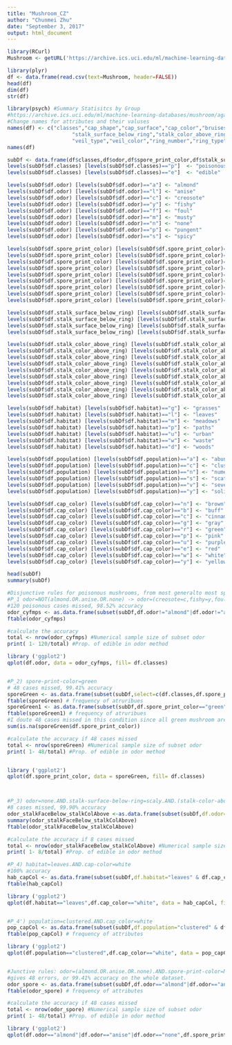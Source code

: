 ---
title: "Mushroom_CZ"
author: "Chunmei Zhu"
date: "September 3, 2017"
output: html_document
---

```{r}
library(RCurl)
Mushroom <- getURL('https://archive.ics.uci.edu/ml/machine-learning-databases/mushroom/agaricus-lepiota.data')

library(plyr)
df <- data.frame(read.csv(text=Mushroom, header=FALSE))
head(df)
dim(df)
str(df)

library(psych) #Summary Statisitcs by Group
#https://archive.ics.uci.edu/ml/machine-learning-databases/mushroom/agaricus-lepiota.names
#Change names for attributes and their valuses
names(df) <- c("classes","cap_shape","cap_surface","cap_color","bruises","odor","gill_attachment","gill_spacing","gill_size","gill_color","stalk_shape","stalk_root","stalk_surface_above_ring",
                     "stalk_surface_below_ring","stalk_color_above_ring","stalk_color_below_ring",
                     "veil_type","veil_color","ring_number","ring_type","spore_print_color","population","habitat")
names(df)

subDf <- data.frame(df$classes,df$odor,df$spore_print_color,df$stalk_surface_below_ring,df$stalk_color_above_ring,df$habitat,df$cap_color,df$population,df$cap_shape,df$cap_surface,df$bruises,df$gill_attachment,df$gill_spacing,df$gill_size,df$gill_color,df$stalk_shape,df$stalk_root,df$stalk_surface_above_ring,df$stalk_color_below_ring,df$veil_type,df$veil_color,df$ring_number,df$ring_type)
levels(subDf$df.classes) [levels(subDf$df.classes)=="p"]  <- "poisonous"
levels(subDf$df.classes) [levels(subDf$df.classes)=="e"]  <- "edible"

levels(subDf$df.odor) [levels(subDf$df.odor)=="a"] <- "almond"
levels(subDf$df.odor) [levels(subDf$df.odor)=="l"] <- "anise"
levels(subDf$df.odor) [levels(subDf$df.odor)=="c"] <- "creosote"
levels(subDf$df.odor) [levels(subDf$df.odor)=="y"] <- "fishy"
levels(subDf$df.odor) [levels(subDf$df.odor)=="f"] <- "foul"
levels(subDf$df.odor) [levels(subDf$df.odor)=="m"] <- "musty"
levels(subDf$df.odor) [levels(subDf$df.odor)=="n"] <- "none"
levels(subDf$df.odor) [levels(subDf$df.odor)=="p"] <- "pungent"
levels(subDf$df.odor) [levels(subDf$df.odor)=="s"] <- "spicy"

levels(subDf$df.spore_print_color) [levels(subDf$df.spore_print_color)=="k"] <- "black"
levels(subDf$df.spore_print_color) [levels(subDf$df.spore_print_color)=="n"] <- "brown"
levels(subDf$df.spore_print_color) [levels(subDf$df.spore_print_color)=="b"] <- "buff"
levels(subDf$df.spore_print_color) [levels(subDf$df.spore_print_color)=="h"] <- "chocolate"
levels(subDf$df.spore_print_color) [levels(subDf$df.spore_print_color)=="r"] <- "green"
levels(subDf$df.spore_print_color) [levels(subDf$df.spore_print_color)=="o"] <- "orange"
levels(subDf$df.spore_print_color) [levels(subDf$df.spore_print_color)=="u"] <- "purple"
levels(subDf$df.spore_print_color) [levels(subDf$df.spore_print_color)=="w"] <- "white"
levels(subDf$df.spore_print_color) [levels(subDf$df.spore_print_color)=="y"] <- "yellow"

levels(subDf$df.stalk_surface_below_ring) [levels(subDf$df.stalk_surface_below_ring)=="f"] <- "fibrous"
levels(subDf$df.stalk_surface_below_ring) [levels(subDf$df.stalk_surface_below_ring)=="y"] <- "scaly"
levels(subDf$df.stalk_surface_below_ring) [levels(subDf$df.stalk_surface_below_ring)=="k"] <- "silky"
levels(subDf$df.stalk_surface_below_ring) [levels(subDf$df.stalk_surface_below_ring)=="s"] <- "smooth"

levels(subDf$df.stalk_color_above_ring) [levels(subDf$df.stalk_color_above_ring)=="n"] <- "brown"
levels(subDf$df.stalk_color_above_ring) [levels(subDf$df.stalk_color_above_ring)=="b"] <- "buff"
levels(subDf$df.stalk_color_above_ring) [levels(subDf$df.stalk_color_above_ring)=="c"] <- "cinnamon"
levels(subDf$df.stalk_color_above_ring) [levels(subDf$df.stalk_color_above_ring)=="g"] <- "gray"
levels(subDf$df.stalk_color_above_ring) [levels(subDf$df.stalk_color_above_ring)=="o"] <- "orange"
levels(subDf$df.stalk_color_above_ring) [levels(subDf$df.stalk_color_above_ring)=="p"] <- "pink"
levels(subDf$df.stalk_color_above_ring) [levels(subDf$df.stalk_color_above_ring)=="e"] <- "red"
levels(subDf$df.stalk_color_above_ring) [levels(subDf$df.stalk_color_above_ring)=="w"] <- "white"
levels(subDf$df.stalk_color_above_ring) [levels(subDf$df.stalk_color_above_ring)=="y"] <- "yellow"

levels(subDf$df.habitat) [levels(subDf$df.habitat)=="g"] <- "grasses"
levels(subDf$df.habitat) [levels(subDf$df.habitat)=="l"] <- "leaves"
levels(subDf$df.habitat) [levels(subDf$df.habitat)=="m"] <- "meadows"
levels(subDf$df.habitat) [levels(subDf$df.habitat)=="p"] <- "paths"
levels(subDf$df.habitat) [levels(subDf$df.habitat)=="u"] <- "urban"
levels(subDf$df.habitat) [levels(subDf$df.habitat)=="w"] <- "waste"
levels(subDf$df.habitat) [levels(subDf$df.habitat)=="d"] <- "woods"

levels(subDf$df.population) [levels(subDf$df.population)=="a"] <- "abundant"
levels(subDf$df.population) [levels(subDf$df.population)=="c"] <- "clustered"
levels(subDf$df.population) [levels(subDf$df.population)=="n"] <- "numerous"
levels(subDf$df.population) [levels(subDf$df.population)=="s"] <- "scattered"
levels(subDf$df.population) [levels(subDf$df.population)=="v"] <- "several"
levels(subDf$df.population) [levels(subDf$df.population)=="y"] <- "solitary"

levels(subDf$df.cap_color) [levels(subDf$df.cap_color)=="n"] <- "brown"
levels(subDf$df.cap_color) [levels(subDf$df.cap_color)=="b"] <- "buff"
levels(subDf$df.cap_color) [levels(subDf$df.cap_color)=="c"] <- "cinnamon"
levels(subDf$df.cap_color) [levels(subDf$df.cap_color)=="g"] <- "gray"
levels(subDf$df.cap_color) [levels(subDf$df.cap_color)=="r"] <- "green"
levels(subDf$df.cap_color) [levels(subDf$df.cap_color)=="p"] <- "pink"
levels(subDf$df.cap_color) [levels(subDf$df.cap_color)=="u"] <- "purple"
levels(subDf$df.cap_color) [levels(subDf$df.cap_color)=="e"] <- "red"
levels(subDf$df.cap_color) [levels(subDf$df.cap_color)=="w"] <- "white"
levels(subDf$df.cap_color) [levels(subDf$df.cap_color)=="y"] <- "yellow"

head(subDf)
summary(subDf)

#Disjunctive rules for poisonous mushrooms, from most generalto most specific:
#P_1 odor=NOT(almond.OR.anise.OR.none) -> odor=(creosote=c,fishy=y,foul=f,musty=m,pungent=p,spicy=s)
#120 poisonous cases missed, 98.52% accuracy
odor_cyfmps <- as.data.frame(subset(subDf,df.odor!="almond"|df.odor!="anise"|df.odor!="none" & df.classes =="poisonous",select=c(df.classes,df.odor)))
ftable(odor_cyfmps)

#calculate the accuracy
total <- nrow(odor_cyfmps) #Numerical sample size of subset odor
print( 1- 120/total) #Prop. of edible in odor method

library ('ggplot2')
qplot(df.odor, data = odor_cyfmps, fill= df.classes)


#P_2) spore-print-color=green
# 48 cases missed, 99.41% accuracy
sporeGreen <- as.data.frame(subset(subDf,select=c(df.classes,df.spore_print_color)))
ftable(sporeGreen) # frequency of atruribues
sporeGreen1 <- as.data.frame(subset(subDf,df.spore_print_color=="green",select=c(df.classes,df.spore_print_color)))
ftable(sporeGreen1) # frequency of atruribues
#I doute 48 cases missed in this condition since all green mushroom are poisonous. 
sum(is.na(sporeGreen$df.spore_print_color))

#calculate the accuracy if 48 cases missed
total <- nrow(sporeGreen) #Numerical sample size of subset odor
print( 1- 48/total) #Prop. of edible in odor method


library ('ggplot2')
qplot(df.spore_print_color, data = sporeGreen, fill= df.classes)



#P_3) odor=none.AND.stalk-surface-below-ring=scaly.AND.(stalk-color-above-ring=NOT.brown)
#8 cases missed, 99.90% accuracy
odor_stalkFaceBelow_stalkColAbove <-as.data.frame(subset(subDf,df.odor="none" & df.stalk_surface_below_ring=="scaly" & df.stalk_color_above_ring!="brown",select=c(df.classes,df.odor,df.stalk_surface_below_ring,df.stalk_color_above_ring)))
summary(odor_stalkFaceBelow_stalkColAbove)
ftable(odor_stalkFaceBelow_stalkColAbove)

#calculate the accuracy if 8 cases missed
total <- nrow(odor_stalkFaceBelow_stalkColAbove) #Numerical sample size of subset odor
print( 1- 8/total) #Prop. of edible in odor method

#P_4) habitat=leaves.AND.cap-color=white
#100% accuracy
hab_capCol <- as.data.frame(subset(subDf,df.habitat="leaves" & df.cap_color=="white",select=c(df.classes,df.habitat,df.cap_color)))
ftable(hab_capCol)

library ('ggplot2')
qplot(df.habitat=="leaves",df.cap_color=="white", data = hab_capCol, fill=df.classes,color=df.classes)


#P_4') population=clustered.AND.cap_color=white
pop_capCol <- as.data.frame(subset(subDf,df.population="clustered" & df.cap_color=="white",select=c(df.classes,df.population,df.cap_color)))
ftable(pop_capCol) # frequency of attributes

library ('ggplot2')
qplot(df.population=="clustered",df.cap_color=="white", data = pop_capCol, fill=df.classes,color=df.classes)


#Junctive rules: odor=(almond.OR.anise.OR.none).AND.spore-print-color=NOT.green
#gives 48 errors, or 99.41% accuracy on the whole dataset.
odor_spore <- as.data.frame(subset(subDf,df.odor=="almond"|df.odor=="anise"|df.odor=="none" & df.spore_print_color!="green",select=c(df.classes,df.odor,df.spore_print_color)))
ftable(odor_spore) # frequency of attributes

#calculate the accuracy if 48 cases missed
total <- nrow(odor_spore) #Numerical sample size of subset odor
print( 1- 48/total) #Prop. of edible in odor method

library ('ggplot2')
qplot(df.odor=="almond"|df.odor=="anise"|df.odor=="none",df.spore_print_color!="green", data = odor_spore, fill=df.classes,color=df.classes)

```

